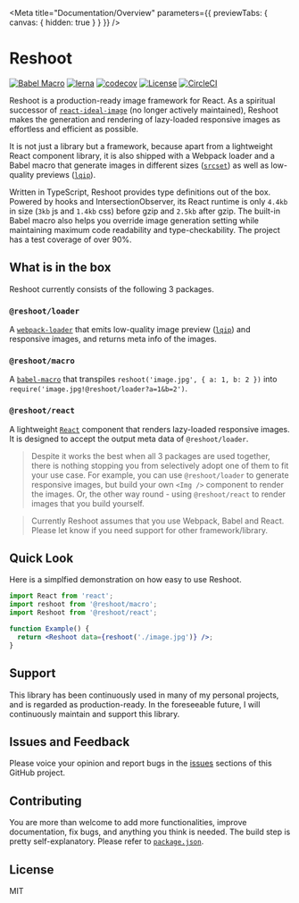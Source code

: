 

<Meta
  title="Documentation/Overview"
  parameters={{ previewTabs: { canvas: { hidden: true } } }}
/>

# Reshoot

[![Babel Macro](https://img.shields.io/badge/babel--macro-%F0%9F%8E%A3-f5da55.svg?style=flat-square)](https://github.com/kentcdodds/babel-plugin-macros)
[![lerna](https://img.shields.io/badge/maintained%20with-lerna-cc00ff.svg)](https://lerna.js.org)
[![codecov](https://codecov.io/gh/billykwok/reshoot/branch/master/graph/badge.svg)](https://codecov.io/gh/billykwok/reshoot)
[![License](https://badgen.net/npm/license/@reshoot/react)](https://github.com/billykwok/reshoot/blob/master/LICENSE)
[![CircleCI](https://circleci.com/gh/billykwok/reshoot/tree/master.svg?style=svg)](https://circleci.com/gh/billykwok/reshoot/tree/master)

Reshoot is a production-ready image framework for React. As a spiritual successor of [`react-ideal-image`](https://github.com/stereobooster/react-ideal-image) (no longer actively maintained), Reshoot makes the generation and rendering of lazy-loaded responsive images as effortless and efficient as possible.

It is not just a library but a framework, because apart from a lightweight React component library, it is also shipped with a Webpack loader and a Babel macro that generate images in different sizes ([`srcset`](https://developer.mozilla.org/en-US/docs/Learn/HTML/Multimedia_and_embedding/Responsive_images)) as well as low-quality previews ([`lqip`](https://github.com/zouhir/lqip)).

Written in TypeScript, Reshoot provides type definitions out of the box. Powered by hooks and IntersectionObserver, its React runtime is only `4.4kb` in size (`3kb` js and `1.4kb` css) before gzip and `2.5kb` after gzip. The built-in Babel macro also helps you override image generation setting while maintaining maximum code readability and type-checkability. The project has a test coverage of over 90%.

## What is in the box

Reshoot currently consists of the following 3 packages.

### `@reshoot/loader`

A [`webpack-loader`](https://webpack.js.org/loaders) that emits low-quality image preview ([`lqip`](https://github.com/zouhir/lqip)) and responsive images, and returns meta info of the images.

### `@reshoot/macro`

A [`babel-macro`](https://github.com/kentcdodds/babel-plugin-macros) that transpiles `reshoot('image.jpg', { a: 1, b: 2 })` into `require('image.jpg!@reshoot/loader?a=1&b=2')`.

### `@reshoot/react`

A lightweight [`React`](https://reactjs.org) component that renders lazy-loaded responsive images. It is designed to accept the output meta data of `@reshoot/loader`.

> Despite it works the best when all 3 packages are used together, there is nothing stopping you from selectively adopt one of them to fit your use case. For example, you can use `@reshoot/loader` to generate responsive images, but build your own `<Img />` component to render the images. Or, the other way round - using `@reshoot/react` to render images that you build yourself.

> Currently Reshoot assumes that you use Webpack, Babel and React. Please let know if you need support for other framework/library.

## Quick Look

Here is a simplfied demonstration on how easy to use Reshoot.

```jsx
import React from 'react';
import reshoot from '@reshoot/macro';
import Reshoot from '@reshoot/react';

function Example() {
  return <Reshoot data={reshoot('./image.jpg')} />;
}
```

## Support

This library has been continuously used in many of my personal projects, and is regarded as production-ready. In the foreseeable future, I will continuously maintain and support this library.

## Issues and Feedback

Please voice your opinion and report bugs in the [issues](https://github.com/billykwok/reshoot/issues) sections of this GitHub project.

## Contributing

You are more than welcome to add more functionalities, improve documentation, fix bugs, and anything you think is needed. The build step is pretty self-explanatory. Please refer to [`package.json`](https://github.com/billykwok/reshoot/blob/master/package.json).

## License

MIT
